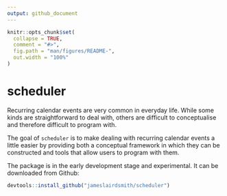 ```yaml
---
output: github_document
---
```


<!-- README.md is generated from README.Rmd. Please edit that file -->

```r
knitr::opts_chunk$set(
  collapse = TRUE,
  comment = "#>",
  fig.path = "man/figures/README-",
  out.width = "100%"
)
```
# scheduler

Recurring calendar events are very common in everyday life. While some kinds are
straightforward to deal with, others are difficult to conceptualise and therefore
difficult to program with.

The goal of `scheduler` is to make dealing with recurring calendar events a little
easier by providing both a conceptual framework in which they can be constructed
and tools that allow users to program with them.

The package is in the early development stage and experimental. It can be 
downloaded from Github:

```r
devtools::install_github("jameslairdsmith/scheduler")
```


